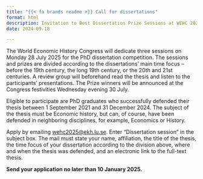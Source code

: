```yaml
---
title: "{{< fa brands readme >}} Call for dissertations"
format: html
description: Invitation to Best Dissertation Prize Sessions at WEHC 2025.
date: 2024-09-18

---
```

 
The World Economic History Congress will dedicate three sessions on Monday 28 July 2025 for the PhD dissertation competition. The sessions and prizes are divided according to the dissertations’ main time focus – before the 19th century, the long 19th century, or the 20th and 21st centuries. A review group will beforehand read the thesis and listen to the participants’ presentations. The Prize winners will be announced at the Congress festivities Wednesday evening 30 July.
 
Eligible to participate are PhD graduates who successfully defended their thesis between 1 September 2021 and 31 December 2024. The subject of the thesis must be Economic history, but can, of course, have been defended in neighboring disciplines, for example, Economics or History. 

Apply by emailing [wehc2025@ekh.lu.se](mailto:wehc2025@ekh.lu.se). Enter "Dissertation session" in the subject box. The mail must state your name, affiliation, the title of the thesis, the time focus of your dissertation according to the division above, where and when the thesis was defended, and an electronic link to the full-text thesis.
 
**Send your application no later than 10 January 2025.**
